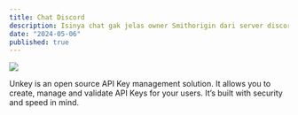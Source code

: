 ```yaml
---
title: Chat Discord
description: Isinya chat gak jelas owner Smithorigin dari server discord GTID. 
date: "2024-05-06"
published: true
---
```



[![](https://unkey.dev/images/landing/app.png)](https://unkey.dev)

Unkey is an open source API Key management solution. It allows you to create, manage and validate API Keys for your users. It’s built with security and speed in mind.
